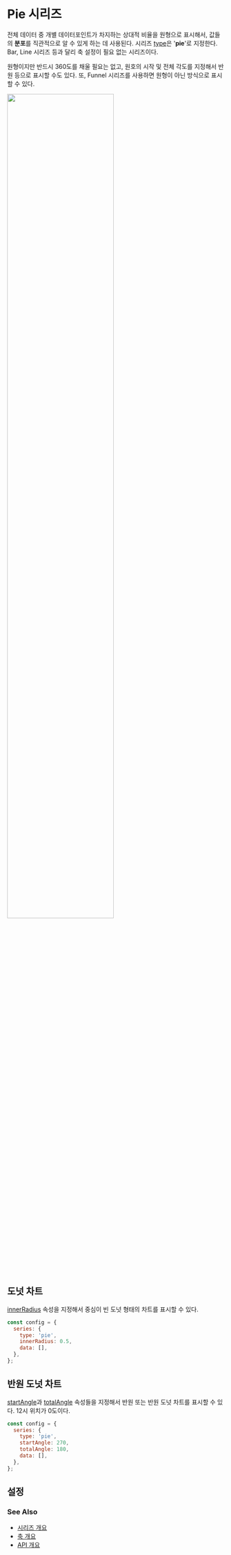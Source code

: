 # Pie 시리즈

전체 데이터 중 개별 데이터포인트가 차지하는 상대적 비율을 원형으로 표시해서,
값들의 **분포**를 직관적으로 알 수 있게 하는 데 사용된다.
시리즈 [type](/config/config/series#type)은 '**pie**'로 지정한다.<br/>
Bar, Line 시리즈 등과 달리 축 설정이 필요 없는 시리즈이다.<br/>

원형이지만 반드시 360도를 채울 필요는 없고,
원호의 시작 및 전체 각도를 지정해서 반원 등으로 표시할 수도 있다.
또, Funnel 시리즈를 사용하면 원형이 아닌 방식으로 표시할 수 있다.<br/>

<img src="/images/guide/series-pie-01.png" width="70%" class="border-img"/>

## 도넛 차트

[innerRadius](/config/config/series/pie#innerradius) 속성을 지정해서 중심이 빈
도넛 형태의 차트를 표시할 수 있다.

```js
const config = {
  series: {
    type: 'pie',
    innerRadius: 0.5,
    data: [],
  },
};
```

## 반원 도넛 차트

[startAngle](/config/config/series/pie#startangle)과
[totalAngle](/config/config/series/pie#totalangle) 속성들을 지정해서
반원 또는 반원 도넛 차트를 표시할 수 있다.
12시 위치가 0도이다.

```js
const config = {
  series: {
    type: 'pie',
    startAngle: 270,
    totalAngle: 180,
    data: [],
  },
};
```

## 설정

### See Also

- [시리즈 개요](/guide/series)
- [축 개요](/guide/axes)
- [API 개요](/docs)
